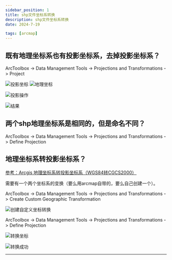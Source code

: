 ```yaml
---
sidebar_position: 1
title: shp文件坐标系转换
description: shp文件坐标系转换
date: 2024-7-19

tags: [arcmap]
---
```


## 既有地理坐标系也有投影坐标系，去掉投影坐标系？  

ArcToolbox -> Data Management Tools -> Projections and Transformations -> Project

![投影坐标](./img/arcmap/投影坐标.png)
![地理坐标](./img/arcmap/地理坐标.png)


![投影操作](./img/arcmap/投影处理.png)

![结果](./img/arcmap/只有地理坐标了.png)

## 两个shp地理坐标系是相同的，但是命名不同？  

ArcToolbox -> Data Management Tools -> Projections and Transformations -> Define Projection 


## 地理坐标系转投影坐标系？  

[参考：Arcgis 地理坐标系转投影坐标系（WGS84转CGCS2000）](https://blog.csdn.net/qq_43542987/article/details/119933177)


需要有一个两个坐标系的变换（要么用arcmap自带的，要么自己创建一个）。  

ArcToolbox -> Data Management Tools -> Projections and Transformations -> Create Custom Geographic Transformation  

![创建自定义坐标转换](./img/arcmap/创建自定义坐标转换.png)  


ArcToolbox -> Data Management Tools -> Projections and Transformations -> Define Projection  

![转换坐标](./img/arcmap/转换坐标.png)   

![转换成功](./img/arcmap/转换成功.png)   



---

